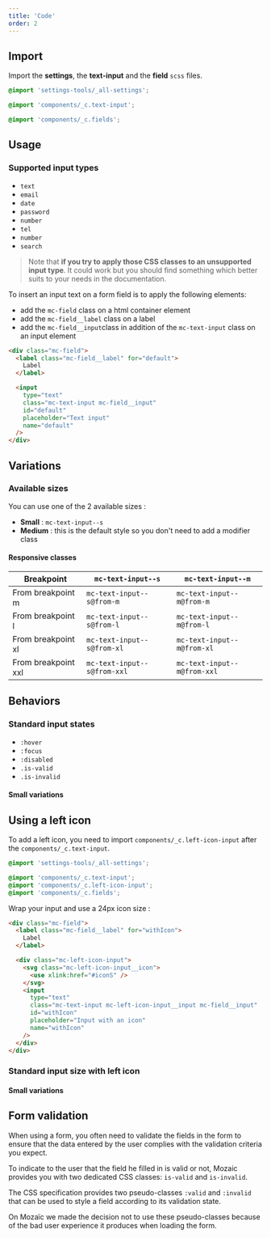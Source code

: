 ```yaml
---
title: 'Code'
order: 2
---
```


## Import

Import the **settings**, the **text-input** and the **field** `scss` files.

```scss
@import 'settings-tools/_all-settings';

@import 'components/_c.text-input';

@import 'components/_c.fields';
```

## Usage

### Supported input types

- `text`
- `email`
- `date`
- `password`
- `number`
- `tel`
- `number`
- `search`

> Note that **if you try to apply those CSS classes to an unsupported input type**. It could work but you should find something which better suits to your needs in the documentation.

To insert an input text on a form field is to apply the following elements:

- add the `mc-field` class on a html container element
- add the `mc-field__label` class on a label
- add the `mc-field__input`class in addition of the `mc-text-input` class on an input element

```html
<div class="mc-field">
  <label class="mc-field__label" for="default">
    Label
  </label>

  <input
    type="text"
    class="mc-text-input mc-field__input"
    id="default"
    placeholder="Text input"
    name="default"
  />
</div>
```

<Preview path="input-default" />

## Variations

### Available sizes

You can use one of the 2 available sizes :

- **Small** : `mc-text-input--s`
- **Medium** : this is the default style so you don't need to add a modifier class

<Preview path="input-sizes" />

#### Responsive classes

| Breakpoint          | `mc-text-input--s`          | `mc-text-input--m`          |
| ------------------- | --------------------------- | --------------------------- |
| From breakpoint m   | `mc-text-input--s@from-m`   | `mc-text-input--m@from-m`   |
| From breakpoint l   | `mc-text-input--s@from-l`   | `mc-text-input--m@from-l`   |
| From breakpoint xl  | `mc-text-input--s@from-xl`  | `mc-text-input--m@from-xl`  |
| From breakpoint xxl | `mc-text-input--s@from-xxl` | `mc-text-input--m@from-xxl` |

## Behaviors

### Standard input states

- `:hover`
- `:focus`
- `:disabled`
- `.is-valid`
- `.is-invalid`

<Preview path="input-state" nude />

#### Small variations

<Preview path="input-small-state" nude />

## Using a left icon

To add a left icon, you need to import `components/_c.left-icon-input` after the `components/_c.text-input`.

```scss
@import 'settings-tools/_all-settings';

@import 'components/_c.text-input';
@import 'components/_c.left-icon-input';
@import 'components/_c.fields';
```

Wrap your input and use a 24px icon size :

```html
<div class="mc-field">
  <label class="mc-field__label" for="withIcon">
    Label
  </label>

  <div class="mc-left-icon-input">
    <svg class="mc-left-icon-input__icon">
      <use xlink:href="#iconS" />
    </svg>
    <input
      type="text" 
      class="mc-text-input mc-left-icon-input__input mc-field__input"
      id="withIcon" 
      placeholder="Input with an icon"
      name="withIcon"
    />
  </div>
</div>
```

### Standard input size with left icon

<Preview path="left-icon-input" />

#### Small variations

<Preview path="input-small-left-icon" nude />

## Form validation

When using a form, you often need to validate the fields in the form to ensure that the data entered by the user complies with the validation criteria you expect.

To indicate to the user that the field he filled in is valid or not, Mozaic provides you with two dedicated CSS classes: `is-valid` and `is-invalid`.

<Highlight theme="warning" title="CSS pseudo-classes :valid or :invalid">

The CSS specification provides two pseudo-classes `:valid` and `:invalid` that can be used to style a field according to its validation state.

On Mozaïc we made the decision not to use these pseudo-classes because of the bad user experience it produces when loading the form.

</Highlight>

